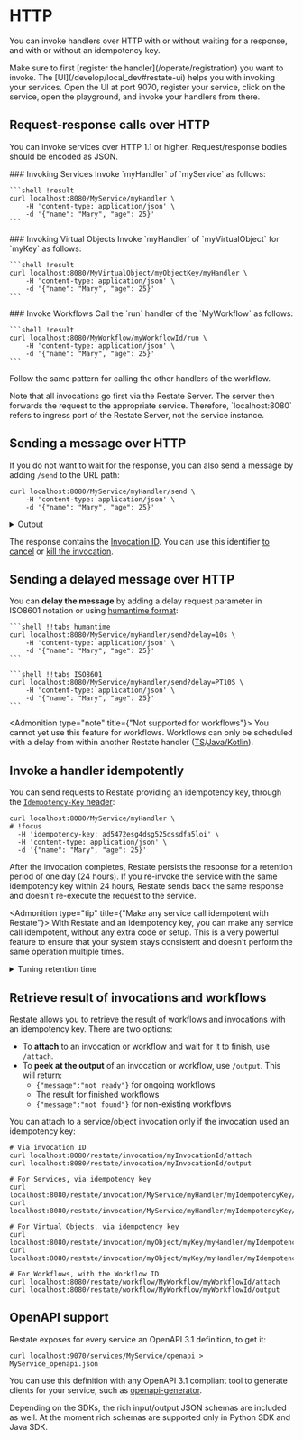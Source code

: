
# HTTP

You can invoke handlers over HTTP with or without waiting for a response, and with or without an idempotency key.

<Admonition type="info">
    Make sure to first [register the handler](/operate/registration) you want to invoke.
</Admonition>

<Admonition type="tip" title="Invoke via the UI Playground">
    The [UI](/develop/local_dev#restate-ui) helps you with invoking your services.
    Open the UI at port 9070, register your service, click on the service, open the playground, and invoke your handlers from there.
</Admonition>

## Request-response calls over HTTP
You can invoke services over HTTP 1.1 or higher.
Request/response bodies should be encoded as JSON.

<TextAndCode>
    ### Invoking Services
    Invoke `myHandler` of `myService` as follows:

    ```shell !result
    curl localhost:8080/MyService/myHandler \
        -H 'content-type: application/json' \
        -d '{"name": "Mary", "age": 25}'
    ```

</TextAndCode>
<TextAndCode>
    ### Invoking Virtual Objects
    Invoke `myHandler` of `myVirtualObject` for `myKey` as follows:

    ```shell !result
    curl localhost:8080/MyVirtualObject/myObjectKey/myHandler \
        -H 'content-type: application/json' \
        -d '{"name": "Mary", "age": 25}'
    ```

</TextAndCode>
<TextAndCode>
    ### Invoke Workflows
    Call the `run` handler of the `MyWorkflow` as follows:

    ```shell !result
    curl localhost:8080/MyWorkflow/myWorkflowId/run \
        -H 'content-type: application/json' \
        -d '{"name": "Mary", "age": 25}'
    ```

</TextAndCode>


Follow the same pattern for calling the other handlers of the workflow.

<Admonition type="info" title="Restate as proxy">
    Note that all invocations go first via the Restate Server. The server then forwards the request to the appropriate service.
    Therefore, `localhost:8080` refers to ingress port of the Restate Server, not the service instance.
</Admonition>

## Sending a message over HTTP
If you do not want to wait for the response, you can also send a message by adding `/send` to the URL path:

```shell
curl localhost:8080/MyService/myHandler/send \
    -H 'content-type: application/json' \
    -d '{"name": "Mary", "age": 25}'
```

<details className={"grey-details"}>
    <summary>Output</summary>

    ```json
    {"invocationId":"inv_1aiqX0vFEFNH1Umgre58JiCLgHfTtztYK5","status":"Accepted"}
    ```
</details>

The response contains the [Invocation ID](/operate/invocation#invocation-identifier).
You can use this identifier [to cancel](/operate/invocation#cancelling-invocations) or [kill the invocation](/operate/invocation#killing-invocations).

## Sending a delayed message over HTTP

You can **delay the message** by adding a delay request parameter in ISO8601 notation or using [humantime format](https://docs.rs/humantime/latest/humantime/):

<CodeWithTabs>

    ```shell !!tabs humantime
    curl localhost:8080/MyService/myHandler/send?delay=10s \
        -H 'content-type: application/json' \
        -d '{"name": "Mary", "age": 25}'
    ```

    ```shell !!tabs ISO8601
    curl localhost:8080/MyService/myHandler/send?delay=PT10S \
        -H 'content-type: application/json' \
        -d '{"name": "Mary", "age": 25}'
    ```

</CodeWithTabs>

<Admonition type="note" title={"Not supported for workflows"}>
    You cannot yet use this feature for workflows.
    Workflows can only be scheduled with a delay from within another Restate handler ([TS](/develop/ts/service-communication#delayed-calls)/[Java/Kotlin](/develop/java/service-communication#delayed-calls)).
</Admonition>


## Invoke a handler idempotently

You can send requests to Restate providing an idempotency key, through the [`Idempotency-Key` header](https://datatracker.ietf.org/doc/draft-ietf-httpapi-idempotency-key-header/):

```shell
curl localhost:8080/MyService/myHandler \
# !focus
  -H 'idempotency-key: ad5472esg4dsg525dssdfa5loi' \
  -H 'content-type: application/json' \
  -d '{"name": "Mary", "age": 25}'
```

After the invocation completes, Restate persists the response for a retention period of one day (24 hours).
If you re-invoke the service with the same idempotency key within 24 hours, Restate sends back the same response and doesn't re-execute the request to the service.

<Admonition type="tip" title={"Make any service call idempotent with Restate"}>
    With Restate and an idempotency key, you can make any service call idempotent, without any extra code or setup.
    This is a very powerful feature to ensure that your system stays consistent and doesn't perform the same operation multiple times.
</Admonition>

<details className={"grey-details"}>
    <summary> Tuning retention time</summary>

    You can tune the retention time on a service-level by using the [Admin API](/references/admin-api#tag/service/operation/modify_service)):
    ```shell
    curl -X PATCH localhost:9070/services/MyService \
        -H 'content-type: application/json' \
        -d '{"idempotency_retention": "2days"}'
    ```
    The retention time is in [humantime format](https://docs.rs/humantime/latest/humantime/).
</details>


## Retrieve result of invocations and workflows

Restate allows you to retrieve the result of workflows and invocations with an idempotency key.
There are two options:
- To **attach** to an invocation or workflow and wait for it to finish, use `/attach`.
- To **peek at the output** of an invocation or workflow, use `/output`. This will return:
  - `{"message":"not ready"}` for ongoing workflows
  - The result for finished workflows
  - `{"message":"not found"}` for non-existing workflows

You can attach to a service/object invocation only if the invocation used an idempotency key:

```shell
# Via invocation ID
curl localhost:8080/restate/invocation/myInvocationId/attach
curl localhost:8080/restate/invocation/myInvocationId/output

# For Services, via idempotency key
curl localhost:8080/restate/invocation/MyService/myHandler/myIdempotencyKey/attach
curl localhost:8080/restate/invocation/MyService/myHandler/myIdempotencyKey/output

# For Virtual Objects, via idempotency key
curl localhost:8080/restate/invocation/myObject/myKey/myHandler/myIdempotencyKey/attach
curl localhost:8080/restate/invocation/myObject/myKey/myHandler/myIdempotencyKey/output

# For Workflows, with the Workflow ID
curl localhost:8080/restate/workflow/MyWorkflow/myWorkflowId/attach
curl localhost:8080/restate/workflow/MyWorkflow/myWorkflowId/output
```

## OpenAPI support

Restate exposes for every service an OpenAPI 3.1 definition, to get it:

```shell
curl localhost:9070/services/MyService/openapi > MyService_openapi.json
```

You can use this definition with any OpenAPI 3.1 compliant tool to generate clients for your service, such as [openapi-generator](https://openapi-generator.tech/).

Depending on the SDKs, the rich input/output JSON schemas are included as well. At the moment rich schemas are supported only in Python SDK and Java SDK.
